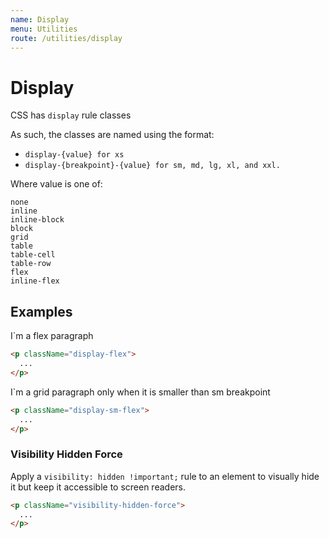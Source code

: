 ```yaml
---
name: Display
menu: Utilities
route: /utilities/display
---
```


# Display

CSS has `display` rule classes

As such, the classes are named using the format:

- `display-{value} for xs`
- `display-{breakpoint}-{value} for sm, md, lg, xl, and xxl.`

Where value is one of:

```
none
inline
inline-block
block
grid
table
table-cell
table-row
flex
inline-flex
```

## Examples

<p className="display-flex">I`m a flex paragraph</p>

```html
<p className="display-flex">
  ...
</p>
```

<p className="display-sm-flex">
  I`m a grid paragraph only when it is smaller than sm breakpoint
</p>

```html
<p className="display-sm-flex">
  ...
</p>
```

### Visibility Hidden Force

Apply a `visibility: hidden !important;` rule to an element to visually hide it but keep it accessible to screen readers.

```html
<p className="visibility-hidden-force">
  ...
</p>
```
